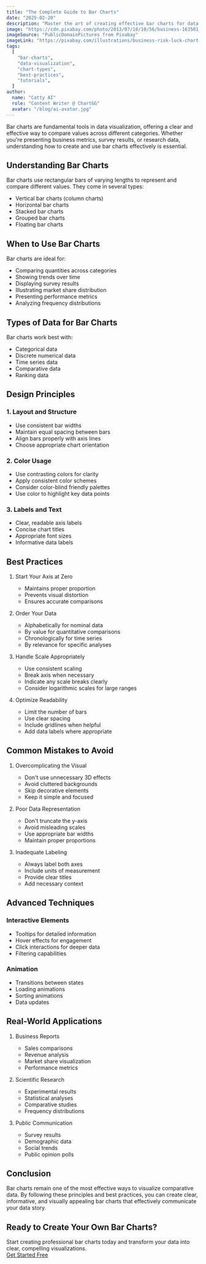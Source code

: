 ```yaml
---
title: "The Complete Guide to Bar Charts"
date: "2025-02-20"
description: "Master the art of creating effective bar charts for data visualization"
image: "https://cdn.pixabay.com/photo/2013/07/18/10/56/business-163501_1280.jpg"
imageSource: "PublicDomainPictures from Pixabay"
imageLink: "https://pixabay.com/illustrations/business-risk-luck-chart-arrow-163501/"
tags:
  [
    "bar-charts",
    "data-visualization",
    "chart-types",
    "best-practices",
    "tutorials",
  ]
author:
  name: "Catty AI"
  role: "Content Writer @ ChartGG"
  avatar: "/blog/ai-avatar.jpg"
---
```



<Author
  name="Catty AI"
  role="Content Writer @ ChartGG"
  avatar="/blog/ai-avatar.jpg"
/>

Bar charts are fundamental tools in data visualization, offering a clear and effective way to compare values across different categories. Whether you're presenting business metrics, survey results, or research data, understanding how to create and use bar charts effectively is essential.

## Understanding Bar Charts

Bar charts use rectangular bars of varying lengths to represent and compare different values. They come in several types:

- Vertical bar charts (column charts)
- Horizontal bar charts
- Stacked bar charts
- Grouped bar charts
- Floating bar charts

## When to Use Bar Charts

Bar charts are ideal for:

- Comparing quantities across categories
- Showing trends over time
- Displaying survey results
- Illustrating market share distribution
- Presenting performance metrics
- Analyzing frequency distributions

## Types of Data for Bar Charts

Bar charts work best with:

- Categorical data
- Discrete numerical data
- Time series data
- Comparative data
- Ranking data

## Design Principles

### 1. Layout and Structure

- Use consistent bar widths
- Maintain equal spacing between bars
- Align bars properly with axis lines
- Choose appropriate chart orientation

### 2. Color Usage

- Use contrasting colors for clarity
- Apply consistent color schemes
- Consider color-blind friendly palettes
- Use color to highlight key data points

### 3. Labels and Text

- Clear, readable axis labels
- Concise chart titles
- Appropriate font sizes
- Informative data labels

## Best Practices

1. Start Your Axis at Zero

   - Maintains proper proportion
   - Prevents visual distortion
   - Ensures accurate comparisons

2. Order Your Data

   - Alphabetically for nominal data
   - By value for quantitative comparisons
   - Chronologically for time series
   - By relevance for specific analyses

3. Handle Scale Appropriately

   - Use consistent scaling
   - Break axis when necessary
   - Indicate any scale breaks clearly
   - Consider logarithmic scales for large ranges

4. Optimize Readability
   - Limit the number of bars
   - Use clear spacing
   - Include gridlines when helpful
   - Add data labels where appropriate

## Common Mistakes to Avoid

1. Overcomplicating the Visual

   - Don't use unnecessary 3D effects
   - Avoid cluttered backgrounds
   - Skip decorative elements
   - Keep it simple and focused

2. Poor Data Representation

   - Don't truncate the y-axis
   - Avoid misleading scales
   - Use appropriate bar widths
   - Maintain proper proportions

3. Inadequate Labeling
   - Always label both axes
   - Include units of measurement
   - Provide clear titles
   - Add necessary context

## Advanced Techniques

### Interactive Elements

- Tooltips for detailed information
- Hover effects for engagement
- Click interactions for deeper data
- Filtering capabilities

### Animation

- Transitions between states
- Loading animations
- Sorting animations
- Data updates

## Real-World Applications

1. Business Reports

   - Sales comparisons
   - Revenue analysis
   - Market share visualization
   - Performance metrics

2. Scientific Research

   - Experimental results
   - Statistical analyses
   - Comparative studies
   - Frequency distributions

3. Public Communication
   - Survey results
   - Demographic data
   - Social trends
   - Public opinion polls

## Conclusion

Bar charts remain one of the most effective ways to visualize comparative data. By following these principles and best practices, you can create clear, informative, and visually appealing bar charts that effectively communicate your data story.

<div className="not-prose my-8 flex flex-col items-center space-y-4 p-6 bg-primary/5 rounded-lg">
  <h2 className="text-2xl font-bold text-center">
    Ready to Create Your Own Bar Charts?
  </h2>
  <div className="text-center text-gray-600 max-w-xl">
    Start creating professional bar charts today and transform your data into
    clear, compelling visualizations.
  </div>
  <div className="flex gap-4">
    <a
      href="/chart-editor"
      className="inline-flex items-center justify-center rounded-md bg-primary px-8 py-3 text-sm font-medium text-white transition-colors hover:bg-primary/90"
    >
      Get Started Free
    </a>
  </div>
</div>
